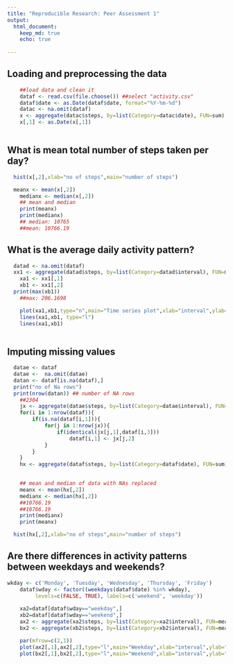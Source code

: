 ---
title: "Reproducible Research: Peer Assessment 1"
output: 
  html_document:
    keep_md: true
    echo: true
   
---


## Loading and preprocessing the data
```{r}
	##load data and clean it
	dataf <- read.csv(file.choose()) ##select "activity.csv"
	dataf$date <- as.Date(dataf$date, format="%Y-%m-%d")
	datac <- na.omit(dataf)
	x <- aggregate(datac$steps, by=list(Category=datac$date), FUN=sum)
	x[,1] <- as.Date(x[,1])
	
```


## What is mean total number of steps taken per day?
```{r fig.width=7, fig.height=6}
  hist(x[,2],xlab="no of steps",main="number of steps")

```
```{r}
  meanx <- mean(x[,2])
	medianx <- median(x[,2])
	## mean and median
	print(meanx)
	print(medianx)
	## median: 10765
	##mean: 10766.19
```
## What is the average daily activity pattern?
```{r}
  datad <- na.omit(dataf)
  xx1 <- aggregate(datad$steps, by=list(Category=datad$interval), FUN=mean)
	xa1 <- xx1[,1]
	xb1 <- xx1[,2]
  print(max(xb1))
	##max: 206.1698
```
```{r fig.width=7,fig.height=6}	 
	plot(xa1,xb1,type="n",main="Time series plot",xlab="interval",ylab="avg steps")
	lines(xa1,xb1, type="l")
	lines(xa1,xb1)
	
```
## Imputing missing values
```{r}
  datae <- dataf
  datae <-	na.omit(datae)
  datan <- dataf[is.na(dataf),]
  print("no of Na rows")
  print(nrow(datan)) ## number of NA rows
	##2304
	jx <- aggregate(datae$steps, by=list(Category=datae$interval), FUN=mean,na.rm=T)
	for(i in 1:nrow(dataf)){
		if(is.na(dataf[i,1])){
			for(j in 1:nrow(jx)){
				if(identical(jx[j,1],dataf[i,3]))		
					dataf[i,1] <- jx[j,2]
			}	
		}
	}
	hx <- aggregate(dataf$steps, by=list(Category=dataf$date), FUN=sum)
	

	## mean and median of data with NAs replaced
	meanx <- mean(hx[,2])
	medianx <- median(hx[,2])
	##10766.19
	##10766.19
	print(medianx)
	print(meanx)
```

```{r fig.width=7,fig.height=6}	 
  hist(hx[,2],xlab="no of steps",main="number of steps")

```
## Are there differences in activity patterns between weekdays and weekends?
```{r}
wkday <- c('Monday', 'Tuesday', 'Wednesday', 'Thursday', 'Friday')
	dataf$wday <- factor((weekdays(dataf$date) %in% wkday), 
         levels=c(FALSE, TRUE), labels=c('weekend', 'weekday'))
	
	xa2=dataf[dataf$wday=="weekday",]
	xb2=dataf[dataf$wday=="weekend",]
	ax2 <- aggregate(xa2$steps, by=list(Category=xa2$interval), FUN=mean,na.rm=T)
	bx2 <- aggregate(xb2$steps, by=list(Category=xb2$interval), FUN=mean,na.rm=T)
```	
```{r fig.width=7,fig.height=6}	
	par(mfrow=c(2,1))
	plot(ax2[,1],ax2[,2],type="l",main="Weekday",xlab="interval",ylab="avg steps")
	plot(bx2[,1],bx2[,2],type="l",main="Weekend",xlab="interval",ylab="avg steps")
 
```